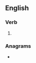 ==English==

===Verb===
{{head|en|verb form}}

# {{present participle of|en|tart|nocat=1}}

===Anagrams===
* {{anagrams|en|a=aginrtt|ratting}}